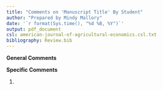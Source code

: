 ```yaml
---
title: "Comments on 'Manuscript Title' By Student"
author: "Prepared by Mindy Mallory"
date: '`r format(Sys.time(), "%d %B, %Y")`'
output: pdf_document
csl: american-journal-of-agricultural-economics.csl.txt
bibliography: Review.bib
---
```



**General Comments**



 


**Specific Comments**

1. 
